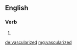 ==English==

===Verb===
{{head|en}}

# {{en-past of|vascularize}}

[[de:vascularized]]
[[mg:vascularized]]